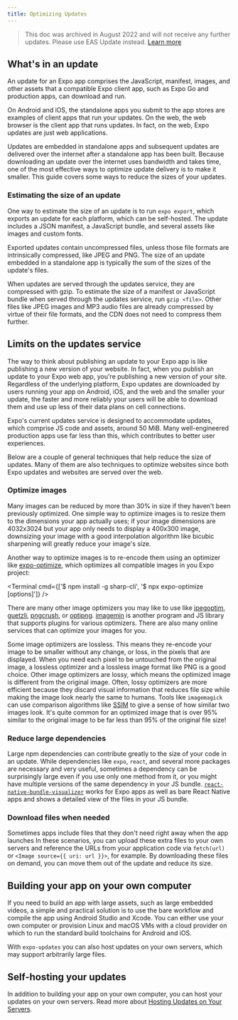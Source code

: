 ```yaml
---
title: Optimizing Updates
---
```



> This doc was archived in August 2022 and will not receive any further updates. Please use EAS Update instead. [Learn more](/eas-update/introduction)

## What's in an update

An update for an Expo app comprises the JavaScript, manifest, images, and other assets that a compatible Expo client app, such as Expo Go and production apps, can download and run.

On Android and iOS, the standalone apps you submit to the app stores are examples of client apps that run your updates. On the web, the web browser is the client app that runs updates. In fact, on the web, Expo updates are just web applications.

Updates are embedded in standalone apps and subsequent updates are delivered over the internet after a standalone app has been built. Because downloading an update over the internet uses bandwidth and takes time, one of the most effective ways to optimize update delivery is to make it smaller. This guide covers some ways to reduce the sizes of your updates.

### Estimating the size of an update

One way to estimate the size of an update is to run `expo export`, which exports an update for each platform, which can be self-hosted. The update includes a JSON manifest, a JavaScript bundle, and several assets like images and custom fonts.

Exported updates contain uncompressed files, unless those file formats are intrinsically compressed, like JPEG and PNG. The size of an update embedded in a standalone app is typically the sum of the sizes of the update's files.

When updates are served through the updates service, they are compressed with gzip. To estimate the size of a manifest or JavaScript bundle when served through the updates service, run `gzip <file>`. Other files like JPEG images and MP3 audio files are already compressed by virtue of their file formats, and the CDN does not need to compress them further.

## Limits on the updates service

The way to think about publishing an update to your Expo app is like publishing a new version of your website. In fact, when you publish an update to your Expo web app, you're publishing a new version of your site. Regardless of the underlying platform, Expo updates are downloaded by users running your app on Android, iOS, and the web and the smaller your update, the faster and more reliably your users will be able to download them and use up less of their data plans on cell connections.

Expo's current updates service is designed to accommodate updates, which comprise JS code and assets, around 50 MiB. Many well-engineered production apps use far less than this, which contributes to better user experiences.

Below are a couple of general techniques that help reduce the size of updates. Many of them are also techniques to optimize websites since both Expo updates and websites are served over the web.

### Optimize images

Many images can be reduced by more than 30% in size if they haven't been previously optimized. One simple way to optimize images is to resize them to the dimensions your app actually uses; if your image dimensions are 4032x3024 but your app only needs to display a 400x300 image, downsizing your image with a good interpolation algorithm like bicubic sharpening will greatly reduce your image's size.

Another way to optimize images is to re-encode them using an optimizer like [expo-optimize](https://github.com/expo/expo-cli/tree/main/packages/expo-optimize#-welcome-to-expo-optimize), which optimizes all compatible images in you Expo project:

<Terminal
  cmd={['$ npm install -g sharp-cli', '$ npx expo-optimize <project-directory> [options]']}
/>

There are many other image optimizers you may like to use like [jpegoptim](https://github.com/tjko/jpegoptim), [guetzli](https://github.com/google/guetzli), [pngcrush](https://pmt.sourceforge.io/pngcrush/), or [optipng](http://optipng.sourceforge.net/). [imagemin](https://github.com/imagemin/imagemin) is another program and JS library that supports plugins for various optimizers. There are also many online services that can optimize your images for you.

Some image optimizers are lossless. This means they re-encode your image to be smaller without any change, or loss, in the pixels that are displayed. When you need each pixel to be untouched from the original image, a lossless optimizer and a lossless image format like PNG is a good choice.
Other image optimizers are lossy, which means the optimized image is different from the original image. Often, lossy optimizers are more efficient because they discard visual information that reduces file size while making the image look nearly the same to humans. Tools like `imagemagick` can use comparison algorithms like [SSIM](https://en.wikipedia.org/wiki/Structural_similarity) to give a sense of how similar two images look. It's quite common for an optimized image that is over 95% similar to the original image to be far less than 95% of the original file size!

### Reduce large dependencies

Large npm dependencies can contribute greatly to the size of your code in an update. While dependencies like `expo`, `react`, and several more packages are necessary and very useful, sometimes a dependency can be surprisingly large even if you use only one method from it, or you might have multiple versions of the same dependency in your JS bundle. [`react-native-bundle-visualizer`](https://github.com/IjzerenHein/react-native-bundle-visualizer) works for Expo apps as well as bare React Native apps and shows a detailed view of the files in your JS bundle.

### Download files when needed

Sometimes apps include files that they don't need right away when the app launches In these scenarios, you can upload these extra files to your own servers and reference the URLs from your application code via `fetch(url)` or `<Image source={{ uri: url }}>`, for example. By downloading these files on demand, you can move them out of the update and reduce its size.

## Building your app on your own computer

If you need to build an app with large assets, such as large embedded videos, a simple and practical solution is to use the bare workflow and compile the app using Android Studio and Xcode. You can either use your own computer or provision Linux and macOS VMs with a cloud provider on which to run the standard build toolchains for Android and iOS.

With `expo-updates` you can also host updates on your own servers, which may support arbitrarily large files.

## Self-hosting your updates

In addition to building your app on your own computer, you can host your updates on your own servers. Read more about [Hosting Updates on Your Servers](/archive/classic-updates/hosting-your-app/).
